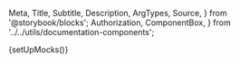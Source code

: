   Meta,
  Title,
  Subtitle,
  Description,
  ArgTypes,
  Source,
} from '@storybook/blocks';
  Authorization,
  ComponentBox,
} from '../../utils/documentation-components';

{setUpMocks()}

<Meta
  title="Merchant Tools/Gross Payments Chart"
  Components="justifi-gross-payment-chart"
  of={JustifiGrossPaymentChart}
/>

<Title />

---

Component to render chart displaying last 30 days of gross payment data.

# Index

---

- [Props](#props)
- [Authorization](#authorization)
- [Example usage](#example-usage)

# Props

---

<ArgTypes exclude={['css-variables']} />

<Authorization
  actions={['read']}
  entity="account"
  identification="account_id"
/>

# Example Usage

---

<ComponentBox>
  <justifi-gross-payment-chart account-id="123" auth-token="123abc" />
</ComponentBox>

---

<Source dark language="html" code={example} />
